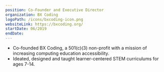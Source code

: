 ```yaml
---
position: Co-Founder and Executive Director
organization: BX Coding
logoPath: /icons/bxcoding-icon.png
websiteLink: https://bxcoding.org/
startDate: 06/2019
endDate:
---
```


- Co-founded BX Coding, a 501(c)(3) non-profit with a mission of increasing computing education accessibility.
- Ideated, designed and taught learner-centered STEM curriculums for ages 7-14.
